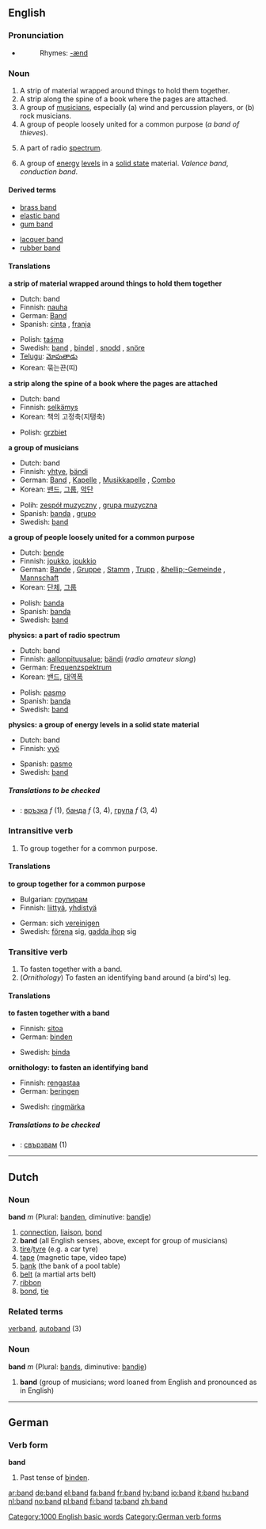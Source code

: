 {{see|Band}}
==English==

===Pronunciation===
*{{audio|en-us-band.ogg|Audio (US)}}
*:Rhymes: [[Rhymes:English:-ænd|-ænd]]

===Noun===
{{en-noun-reg}}
# A strip of material wrapped around things to hold them together.
# A strip along the spine of a book where the pages are attached.
# A group of [[musician]]s, especially (a) wind and percussion players, or (b) rock musicians.
# A group of people loosely united for a common purpose (''a band of thieves'').
# {{physics}} A part of radio [[spectrum]].
# {{physics}} A group of [[energy]] [[level]]s in a [[solid state]] material. ''Valence band'', ''conduction band''.

====Derived terms====
{{top2}}
*[[brass band]]
*[[elastic band]]
*[[gum band]]
{{mid2}}
*[[lacquer band]]
*[[rubber band]]
{{bottom}}

====Translations====
'''a strip of material wrapped around things to hold them together'''
{{top}}
*Dutch: band {{m}}
*Finnish: [[nauha]] 
*German: [[Band]] {{n}}
*Spanish: [[cinta]] {{f}}, [[franja]] {{f}}
{{mid}}
*Polish: [[taśma]] {{f}}
*Swedish: [[band#Swedish|band]] {{n}}, [[bindel]] {{c}}, [[snodd]] {{c}}, [[snöre]] {{n}}
*[[Telugu]]: [[మోపుతాడు]]
*Korean: 묶는끈(띠)
{{bottom}}

'''a strip along the spine of a book where the pages are attached'''
{{top}}
*Dutch: band {{m}}
*Finnish: [[selkämys]]
*Korean: 책의 고정축(지탱축)
{{mid}}
*Polish: [[grzbiet]] {{m}}
{{bottom}}

'''a group of musicians'''
{{top}}
*Dutch: band {{m}}
*Finnish: [[yhtye]], [[bändi]]
*German: [[Band]] {{f}}, [[Kapelle]] {{f}}, [[Musikkapelle]] {{f}}, [[Combo]] {{f}}
*Korean: [[밴드]], [[그룹]], [[악단]]
{{mid}}
*Polih: [[zespół muzyczny]] {{m}}, [[grupa muzyczna]] {{f}}
*Spanish: [[banda]] {{f}}, [[grupo]] {{m}}
*Swedish: [[band#Swedish|band]] {{n}}
{{bottom}}

'''a group of people loosely united for a common purpose'''
{{top}}
*Dutch: [[bende]]
*Finnish: [[joukko]], [[joukkio]]
*German: [[Bande]] {{f}}, [[Gruppe]] {{f}}, [[Stamm]] {{m}}, [[Trupp]] {{m}}, [[&hellip;-Gemeinde]] {{f}}, [[Mannschaft]] {{f}}
*Korean: [[단체]], [[그룹]]
{{mid}}
*Polish: [[banda]] {{f}}
*Spanish: [[banda]] {{f}}
*Swedish: [[band#Swedish|band]] {{n}}
{{bottom}}

'''physics: a part of radio spectrum'''
{{top}}
*Dutch: band {{m}}
*Finnish: [[aallonpituusalue]]; [[bändi]] (''radio amateur slang'')
*German: [[Frequenzspektrum]] {{n}}
*Korean: [[밴드]], [[대역폭]]
{{mid}}
*Polish: [[pasmo]] {{n}}
*Spanish: [[banda]] {{f}}
*Swedish: [[band#Swedish|band]] {{n}}
{{bottom}}

'''physics: a group of energy levels in a solid state material'''
{{top}}
*Dutch: band {{m}}
*Finnish: [[vyö]]
{{mid}}
*Spanish: [[pasmo]] {{n}}
*Swedish: [[band#Swedish|band]] {{n}}
{{bottom}}

=====Translations to be checked=====
{{checktrans}}
*{{ttbc|Bulgarian}}: [[връзка]] ''f'' (1), [[банда]] ''f'' (3, 4), [[група]] ''f'' (3, 4)

===Intransitive verb===
{{en-verb}}

# To group together for a common purpose.

====Translations====
'''to group together for a common purpose'''
{{top}}
*Bulgarian: [[групирам]]
*Finnish: [[liittyä]], [[yhdistyä]]
{{mid}}
*German: sich [[vereinigen]]
*Swedish: [[förena]] sig, [[gadda ihop]] sig
{{bottom}}

===Transitive verb===
{{en-verb}}

# To fasten together with a band.
# (''Ornithology'') To fasten an identifying band around (a bird's) leg.

====Translations====
'''to fasten together with a band'''
{{top}}
*Finnish: [[sitoa]]
*German: [[binden]]
{{mid}}
*Swedish: [[binda]]
{{bottom}}

'''ornithology: to fasten an identifying band'''
{{top}}
*Finnish: [[rengastaa]]
*German: [[beringen]]
{{mid}}
*Swedish: [[ringmärka]]
{{bottom}}

=====Translations to be checked=====
{{checktrans}}
*{{ttbc|Bulgarian}}: [[свързвам]] (1)

----

==Dutch==

===Noun===
'''band''' ''m'' (Plural: [[banden]], diminutive: [[bandje]])

#[[connection]], [[liaison]], [[bond]]
# '''band'''  (all English senses, above, except for group of musicians)
#[[tire]]/[[tyre]] (e.g. a car tyre)
#[[tape]] (magnetic tape, video tape)
#[[bank]] (the bank of a pool table)
#[[belt]] (a martial arts belt)
#[[ribbon]]
#[[bond]], [[tie]] 

===Related terms===
[[verband]], [[autoband]] (3)

===Noun===
'''band''' ''m'' (Plural: [[bands]], diminutive: [[bandje]])

# '''band''' (group of musicians; word loaned from English and pronounced as in English)

----

==German==
===Verb form===
'''band'''
# Past tense of [[binden]].

[[Category:1000 English basic words]]
[[Category:German verb forms]]

[[ar:band]]
[[de:band]]
[[el:band]]
[[fa:band]]
[[fr:band]]
[[hy:band]]
[[io:band]]
[[it:band]]
[[hu:band]]
[[nl:band]]
[[no:band]]
[[pl:band]]
[[fi:band]]
[[ta:band]]
[[zh:band]]